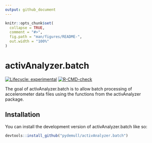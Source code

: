 ```yaml
---
output: github_document
---
```


<!-- README.md is generated from README.Rmd. Please edit that file -->

```r
knitr::opts_chunk$set(
  collapse = TRUE,
  comment = "#>",
  fig.path = "man/figures/README-",
  out.width = "100%"
)
```

# activAnalyzer.batch

<!-- badges: start -->
[![Lifecycle: experimental](https://img.shields.io/badge/lifecycle-experimental-orange.svg)](https://lifecycle.r-lib.org/articles/stages.html#experimental)
[![R-CMD-check](https://github.com/pydemull/activAnalyzer.batch/actions/workflows/R-CMD-check.yaml/badge.svg)](https://github.com/pydemull/activAnalyzer.batch/actions/workflows/R-CMD-check.yaml)
<!-- badges: end -->

The goal of activAnalyzer.batch is to allow batch processing of accelerometer data files using the functions from the activAnalyzer package.

## Installation

You can install the development version of activAnalyzer.batch like so:

```r
devtools::install_github("pydemull/activAnalyzer.batch")
```


